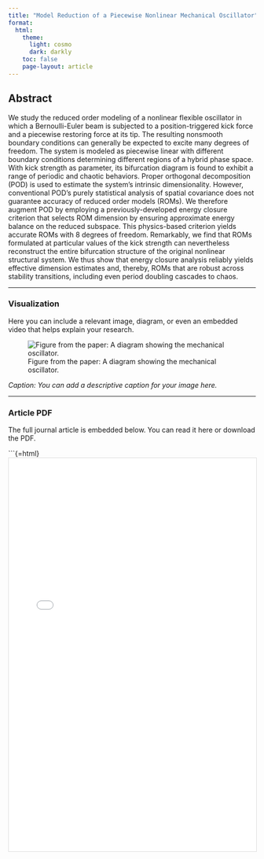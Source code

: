 ```yaml
---
title: "Model Reduction of a Piecewise Nonlinear Mechanical Oscillator"
format: 
  html:
    theme:
      light: cosmo
      dark: darkly
    toc: false
    page-layout: article  
---
```


## Abstract

We study the reduced order modeling of a nonlinear flexible oscillator in which a Bernoulli-Euler beam is subjected to a position-triggered kick force and a piecewise restoring force at its tip. The resulting nonsmooth boundary conditions can generally be expected to excite many degrees of freedom. The system is modeled as piecewise linear with different boundary conditions determining different regions of a hybrid phase space. With kick strength as parameter, its bifurcation diagram is found to exhibit a range of periodic and chaotic behaviors. Proper orthogonal decomposition (POD) is used to estimate the system's intrinsic dimensionality. However, conventional POD's purely statistical analysis of spatial covariance does not guarantee accuracy of reduced order models (ROMs). We therefore augment POD by employing a previously-developed energy closure criterion that selects ROM dimension by ensuring approximate energy balance on the reduced subspace. This physics-based criterion yields accurate ROMs with 8 degrees of freedom. Remarkably, we find that ROMs formulated at particular values of the kick strength can nevertheless reconstruct the entire bifurcation structure of the original nonlinear structural system. We thus show that energy closure analysis reliably yields effective dimension estimates and, thereby, ROMs that are robust across stability transitions, including even period doubling cascades to chaos.

---

### Visualization

Here you can include a relevant image, diagram, or even an embedded video that helps explain your research.

![Figure from the paper: A diagram showing the mechanical oscillator.](model_reduction.png)

*Caption: You can add a descriptive caption for your image here.*

---

### Article PDF

The full journal article is embedded below. You can read it here or download the PDF.

```{=html}
<iframe src="model_reduction.pdf" width="100%" height="800px" style="border: 1px solid #ddd;"></iframe>